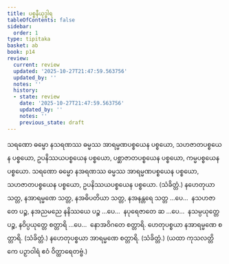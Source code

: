 ```yaml
---
title: ပစ္စနီယုဒ္ဓါရ
tableOfContents: false
sidebar:
  order: 1
type: tipitaka
basket: ab
book: p14
review:
  current: review
  updated: '2025-10-27T21:47:59.563756'
  updated_by: ''
  notes: ''
  history:
  - state: review
    date: '2025-10-27T21:47:59.563756'
    updated_by: ''
    notes: ''
    previous_state: draft
---
```



<ReviewStatus review={frontmatter.review} showDetails={true} />

<HypothesisAnnotation frontmatter={frontmatter} />

<DynamicBreadcrumb />

<Division number="56" book="p14" e="ch" v="40" p="213">

<Paragraph number="181" book="p14">
သရဏော ဓမ္မော နသရဏဿ ဓမ္မဿ အာရမ္မဏပစ္စယေန ပစ္စယော, သဟဇာတပစ္စယေန ပစ္စယော, ဥပနိဿယပစ္စယေန ပစ္စယော, ပစ္ဆာဇာတပစ္စယေန ပစ္စယော, ကမ္မပစ္စယေန ပစ္စယော.
</Paragraph>

<Paragraph number="182" book="p14">
သရဏော ဓမ္မော နအရဏဿ ဓမ္မဿ အာရမ္မဏပစ္စယေန ပစ္စယော, သဟဇာတပစ္စယေန ပစ္စယော, ဥပနိဿယပစ္စယေန ပစ္စယော. (သံခိတ္တံ.)
</Paragraph>

</Division>
<Division number="57" book="p14" e="ch" v="40" p="213">

<Paragraph number="183" book="p14">
နဟေတုယာ သတ္တ, နအာရမ္မဏေ သတ္တ, နအဓိပတိယာ သတ္တ, နအနန္တရေ သတ္တ …ပေ…  နသဟဇာတေ ပဉ္စ, နအညမညေ နနိဿယေ ပဉ္စ …ပေ…  နပုရေဇာတေ ဆ …ပေ…  နသမ္ပယုတ္တေ ပဉ္စ, နဝိပ္ပယုတ္တေ စတ္တာရိ …ပေ…  နောအဝိဂတေ စတ္တာရိ.
</Paragraph>

<Paragraph number="184" book="p14">
ဟေတုပစ္စယာ နအာရမ္မဏေ စတ္တာရိ. (သံခိတ္တံ.)
</Paragraph>

<Paragraph number="185" book="p14">
နဟေတုပစ္စယာ အာရမ္မဏေ စတ္တာရိ. (သံခိတ္တံ.)
</Paragraph>

<Paragraph number="186" book="p14">
(ယထာ ကုသလတ္တိကေ ပဉှာဝါရံ ဧဝံ ဝိတ္ထာရေတဗ္ဗံ.)
</Paragraph>
</Division>